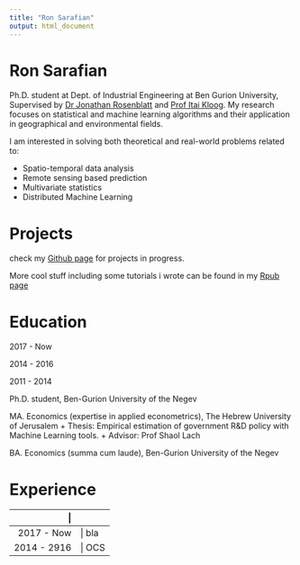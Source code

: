 ```yaml
---
title: "Ron Sarafian"
output: html_document
---
```


# Ron Sarafian

Ph.D. student at Dept. of Industrial Engineering at Ben Gurion University, 
Supervised by [Dr Jonathan Rosenblatt](http://www.john-ros.com/) and [Prof Itai Kloog](http://in.bgu.ac.il/en/humsos/geog/Pages/staff/kloog.aspx). 
My research focuses on statistical and machine learning algorithms and their application in geographical and environmental fields.

I am interested in solving both theoretical and real-world problems related to:

- Spatio-temporal data analysis
- Remote sensing based prediction 
- Multivariate statistics
- Distributed Machine Learning


# Projects

check my [Github page](https://github.com/ronsarafian) for projects in progress.

More cool stuff including some tutorials i wrote can be found in my [Rpub page](http://rpubs.com/ronsar)


# Education

<div class="row">
  <div class="col-sm-3">

2017 - Now 

2014 - 2016

2011 - 2014
</div>

  <div class="col-sm-9">

Ph.D. student, Ben-Gurion University of the Negev

MA. Economics (expertise in applied econometrics), The Hebrew University of Jerusalem
    + Thesis: Empirical estimation of government R&D policy with Machine Learning tools.
    + Advisor: Prof Shaol Lach
    
BA. Economics (summa cum laude), Ben-Gurion University of the Negev

</div>



# Experience

           | 
----------- ----------
2017 - Now  | bla
2014 - 2916 | OCS




